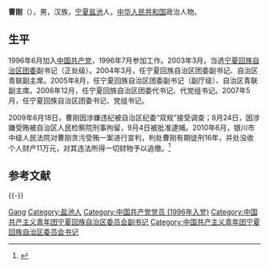 {{Otheruses|other=名为曹刚的其它人物|曹刚}}
'''曹刚'''（{{bd|1972年|11月|catIdx=Cao曹}}），男，汉族，[[宁夏|宁夏]][[盐池|盐池]]人，[[中华人民共和国|中华人民共和国]]政治人物。

== 生平 ==
1996年6月加入[[中国共产党|中国共产党]]，1996年7月参加工作。2003年3月，当选[[宁夏回族自治区团委|宁夏回族自治区团委]]副书记（正处级）。2004年3月，任宁夏回族自治区团委副书记、自治区青联副主席。2005年8月，任宁夏回族自治区团委副书记（副厅级）、自治区青联副主席。2006年12月，任宁夏回族自治区团委代书记、代党组书记。2007年5月，任宁夏回族自治区团委书记、党组书记。

2009年6月18日，曹刚因涉嫌违纪被自治区纪委“双规”接受调查；8月24日，因涉嫌受贿被自治区人民检察院刑事拘留，9月4日被批准逮捕。2010年6月，银川市中级人民法院对曹刚贪污受贿一案进行宣判，判处曹刚有期徒刑16年，并处没收个人财产11万元，对其违法所得一切财物予以追缴。<ref>{{cite news|url=http://www.chinadaily.com.cn/dfpd/2010-06/01/content_9919298.htm|title=宁夏团委原书记曹刚受贿近90万被判16年|date=2010-06-01|publisher=人民网|accessdate=2021-03-31|archive-date=2020-08-26|archive-url=https://web.archive.org/web/20200826023709/https://www.chinadaily.com.cn/dfpd/2010-06/01/content_9919298.htm|dead-url=no}}</ref>

== 参考文献 ==
{{reflist}}

{{-}}
{{start box}}
{{s-civ}}
{{s-before|[[杨玉经|杨玉经]]}}
{{s-title|[[中国共产主义青年团宁夏回族自治区委员会|中国共产主义青年团宁夏回族自治区委员会]]书记|2007年5月－2009年6月}}
{{s-after|[[张慧_(1972年)|张慧]]}}
{{end box}}

{{各省级行政区团委书记}}
{{中国政治人物小作品}}
{{DEFAULTSORT:Cao曹}}
[[Category:曹姓|Gang]]
[[Category:盐池人|Category:盐池人]]
[[Category:中国共产党党员_(1996年入党)|Category:中国共产党党员 (1996年入党)]]
[[Category:中国共产主义青年团宁夏回族自治区委员会副书记|Category:中国共产主义青年团宁夏回族自治区委员会副书记]]
[[Category:中国共产主义青年团宁夏回族自治区委员会书记|Category:中国共产主义青年团宁夏回族自治区委员会书记]]